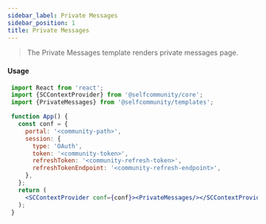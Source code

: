 ```yaml
---
sidebar_label: Private Messages
sidebar_position: 1
title: Private Messages
---
```


> The Private Messages template renders private messages page.


<Logged><PrivateMessages/></Logged>

#### Usage

```jsx
 import React from 'react';
 import {SCContextProvider} from '@selfcommunity/core';
 import {PrivateMessages} from '@selfcommunity/templates';

 function App() {
   const conf = {
     portal: '<community-path>',
     session: {
       type: 'OAuth',
       token: '<community-token>',
       refreshToken: '<community-refresh-token>',
       refreshTokenEndpoint: '<community-refresh-endpoint>',
     },
   };
   return (
     <SCContextProvider conf={conf}><PrivateMessages/></SCContextProvider>
   );
 }
 ```
